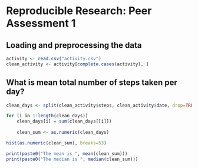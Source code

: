 # Reproducible Research: Peer Assessment 1

## Loading and preprocessing the data
```r
activity <- read.csv("activity.csv")
clean_activity <- activity[complete.cases(activity), ]
```


## What is mean total number of steps taken per day?
```r
clean_days <- split(clean_activity$steps, clean_activity$date, drop=TRUE)

for (i in 1:length(clean_days))
    clean_days[i] = sum(clean_days[[i]])
    
    clean_sum <- as.numeric(clean_days)

hist(as.numeric(clean_sum), breaks=53)

print(paste0("The mean is ", mean(clean_sum)))
print(paste0("The median is ", median(clean_sum)))


```

